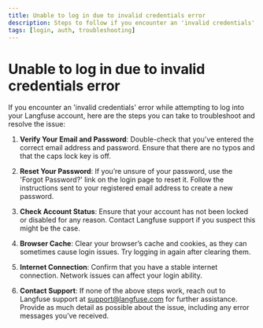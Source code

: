 ```yaml
---
title: Unable to log in due to invalid credentials error
description: Steps to follow if you encounter an 'invalid credentials' error while trying to access your Langfuse account
tags: [login, auth, troubleshooting]
---
```


# Unable to log in due to invalid credentials error

If you encounter an 'invalid credentials' error while attempting to log into your Langfuse account, here are the steps you can take to troubleshoot and resolve the issue:

1. **Verify Your Email and Password**: Double-check that you've entered the correct email address and password. Ensure that there are no typos and that the caps lock key is off.

2. **Reset Your Password**: If you’re unsure of your password, use the 'Forgot Password?' link on the login page to reset it. Follow the instructions sent to your registered email address to create a new password.

3. **Check Account Status**: Ensure that your account has not been locked or disabled for any reason. Contact Langfuse support if you suspect this might be the case.

4. **Browser Cache**: Clear your browser’s cache and cookies, as they can sometimes cause login issues. Try logging in again after clearing them.

5. **Internet Connection**: Confirm that you have a stable internet connection. Network issues can affect your login ability.

6. **Contact Support**: If none of the above steps work, reach out to Langfuse support at support@langfuse.com for further assistance. Provide as much detail as possible about the issue, including any error messages you’ve received.
